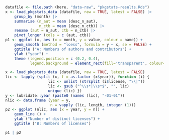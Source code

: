 
```r
datafile <- file.path (here, "data-raw", "pkgstats-results.Rds")
x <- load_pkgstats_data (datafile, raw = TRUE, latest = FALSE) |>
    group_by (month) |>
    summarise (n_aut = mean (desc_n_aut),
               n_ctb = mean (desc_n_ctb)) |>
    rename (aut = n_aut, ctb = n_ctb) |>
    pivot_longer (cols = c (aut, ctb))
p1 <- ggplot (x, aes (x = month, y = value, colour = name)) +
    geom_smooth (method = "loess", formula = y ~ x, se = FALSE) +
    ggtitle ("A: Numbers of authors and contributors") +
    ylab ("year") +
    theme (legend.position = c (0.2, 0.4),
           legend.background = element_rect(fill='transparent', colour='transparent'))

x <- load_pkgstats_data (datafile, raw = TRUE, latest = FALSE)
lic <- lapply (split (x, f = as.factor (x$year)), function (i) {
                   lic <- unlist (strsplit (i$license, "\\|"))
                   lic <- gsub ("^\\s*|\\s*$", "", lic)
                   unique (lic) })
y <- lubridate::year (paste0 (names (lic), "-01-01"))
nlic <- data.frame (year = y,
                    n = vapply (lic, length, integer (1)))
p2 <- ggplot (nlic, aes (x = year, y = n)) +
    geom_line () +
    ylab ("Number of distinct licenses") +
    ggtitle ("B: Numbers of licenses")

p1 | p2
```
